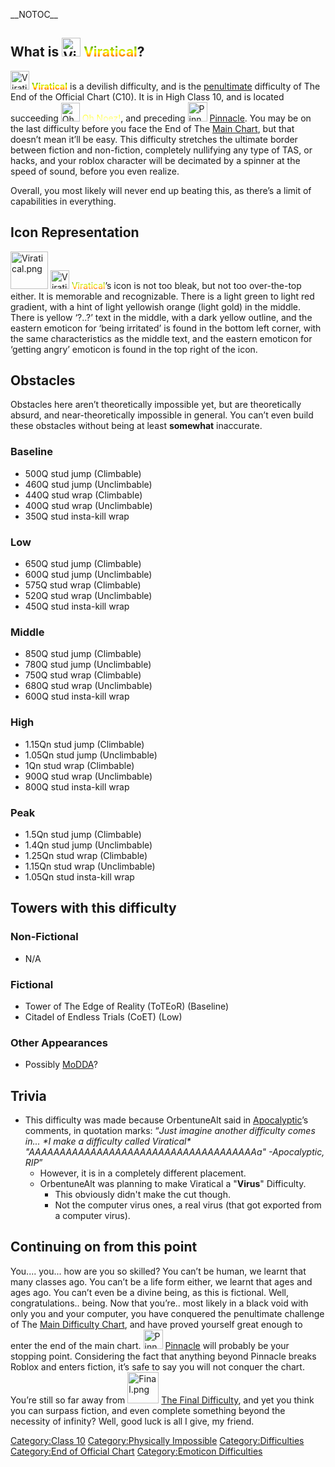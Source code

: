 {{Physically Impossible}}__NOTOC__
{{NewDifficultyInfobox|title1=<span style="border:5px solid; border-image: linear-gradient(to top left, green, yellow, red) 9;height:150px;padding:5px;">Viratical</span>|image1=Viratical.png|caption1=You have reached the penultimate. With a lust for victory and ease, you are not stopping until you can say "You have made it".|class=[[Category:Class 10|The End of The Official Chart]]|type=[[Category:Difficulties|Normal Difficulty]]|next=[[File:Pinnacle.png|30px]] [[Pinnacle]]|previous=[[File:Ohnoez.png|30px]] [[Oh Noez!]]|creator(s)=Creator: [[User:Viranenthusiast|Vira]]<br>Owner: [[User:OrbentuneAlt|Conceptia]]|date_added=15/07/2022|prior_previous=[[File:Intelligent_Difficulty_System.png|30px]] <span style="background:linear-gradient(green,white); -webkit-background-clip:text !important; -webkit-text-fill-color:transparent;">Intelligent Difficulty</span>[[File:Hellfire.png|30px]] <span style="background:linear-gradient(red,white); -webkit-background-clip:text !important; -webkit-text-fill-color:transparent;">Hellfire</span>|prior_next=[[File:Price Tag.png|30px]] <span style="background:linear-gradient(red,white); -webkit-background-clip:text !important; -webkit-text-fill-color:transparent;">Price Tag</span>|rating=114|alt_previous=[[File:TheLowerGapRemake.png|frameless|30x30px]] [[The Lower Gap]]|decal_id=[https://create.roblox.com/store/asset/13562376581/Viratical 13562376581]}}
==What is [[File:Viratical.png|30px]] <span style="background:linear-gradient(green,yellow,red); -webkit-background-clip:text !important; -webkit-text-fill-color:transparent;">'''Viratical'''</span>?==
[[File:Viratical.png|30x30px]] <span style="background:linear-gradient(green,yellow,red); -webkit-background-clip:text !important; -webkit-text-fill-color:transparent;">'''Viratical'''</span> is a devilish difficulty, and is the [[penultimate]] difficulty of The End of the Official Chart (C10). It is in High Class 10, and is located succeeding [[File:Ohnoez.png|30px]] <span style="background:linear-gradient(yellow,white); -webkit-background-clip:text !important; -webkit-text-fill-color:transparent;">[[Oh Noez!]]</span>, and preceding [[File:Pinnacle.png|frameless|31x31px]] [[Pinnacle]]. You may be on the last difficulty before you face the End of The [[Main Difficulty Chart|Main Chart]], but that doesn’t mean it’ll be easy. This difficulty stretches the ultimate border between fiction and non-fiction, completely nullifying any type of TAS, or hacks, and your roblox character will be decimated by a spinner at the speed of sound, before you even realize.

Overall, you most likely will never end up beating this, as there’s a limit of capabilities in everything.

==Icon Representation==
[[File:Viratical.png|center|frameless|60x60px]]
[[File:Viratical.png|30x30px]] <span style="background:linear-gradient(green,yellow,red); -webkit-background-clip:text !important; -webkit-text-fill-color:transparent;">Viratical</span>’s icon is not too bleak, but not too over-the-top either. It is memorable and recognizable. There is a light green to light red gradient, with a hint of light yellowish orange (light gold) in the middle. There is yellow ‘?..?’ text in the middle, with a dark yellow outline, and the eastern emoticon for ‘being irritated’ is found in the bottom left corner, with the same characteristics as the middle text, and the eastern emoticon for ‘getting angry’ emoticon is found in the top right of the icon.

==Obstacles==
Obstacles here aren’t theoretically impossible yet, but are theoretically absurd, and near-theoretically impossible in general. You can’t even build these obstacles without being at least '''somewhat''' inaccurate.

===Baseline===

*500Q stud jump (Climbable)
*460Q stud jump (Unclimbable)
*440Q stud wrap (Climbable)
*400Q stud wrap (Unclimbable)
*350Q stud insta-kill wrap

===Low===

*650Q stud jump (Climbable)
*600Q stud jump (Unclimbable)
*575Q stud wrap (Climbable)
*520Q stud wrap (Unclimbable)
*450Q stud insta-kill wrap

===Middle===

*850Q stud jump (Climbable)
*780Q stud jump (Unclimbable)
*750Q stud wrap (Climbable)
*680Q stud wrap (Unclimbable)
*600Q stud insta-kill wrap

===High===

*1.15Qn stud jump (Climbable)
*1.05Qn stud jump (Unclimbable)
*1Qn stud wrap (Climbable)
*900Q stud wrap (Unclimbable)
*800Q stud insta-kill wrap

===Peak=== 

*1.5Qn stud jump (Climbable)
*1.4Qn stud jump (Unclimbable)
*1.25Qn stud wrap (Climbable)
*1.15Qn stud wrap (Unclimbable)
*1.05Qn stud insta-kill wrap

==Towers with this difficulty==

===Non-Fictional===

*N/A

===Fictional===

*Tower of The Edge of Reality (ToTEoR) (Baseline)
*Citadel of Endless Trials (CoET) (Low)

===Other Appearances===

*Possibly [[Monolith of Deadly Difficulties Approaching|MoDDA]]?

==Trivia==

*This difficulty was made because OrbentuneAlt said in [[Apocalyptic]]’s comments, in quotation marks:  “''Just imagine another difficulty comes in...''  ''*I make a difficulty called Viratical*''  ''"AAAAAAAAAAAAAAAAAAAAAAAAAAAAAAAAAAAAAa"''  ''-Apocalyptic, RIP''”
**However, it is in a completely different placement.
**OrbentuneAlt was planning to make Viratical a "'''Virus'''" Difficulty.
***This obviously didn't make the cut though.
***Not the computer virus ones, a real virus (that got exported from a computer virus).

==Continuing on from this point==
You.... you... how are you so skilled? You can’t be human, we learnt that many classes ago. You can’t be a life form either, we learnt that ages and ages ago. You can’t even be a divine being, as this is fictional. Well, congratulations.. being. Now that you’re.. most likely in a black void with only you and your computer, you have conquered the penultimate challenge of The [[Main Difficulty Chart]], and have proved yourself great enough to enter the end of the main chart. [[File:Pinnacle.png|frameless|31x31px]] [[Pinnacle]] will probably be your stopping point. Considering the fact that anything beyond Pinnacle breaks Roblox and enters fiction, it’s safe to say you will not conquer the chart. You’re still so far away from [[File:Final.png|frameless|50x50px]] [[The Final Difficulty.|The Final Difficulty]], and yet you think you can surpass fiction, and even complete something beyond the necessity of infinity? Well, good luck is all I give, my friend.{{DifficultiesNavbox}}
[[Category:Class 10]]
[[Category:Physically Impossible]]
[[Category:Difficulties]]
[[Category:End of Official Chart]]
[[Category:Emoticon Difficulties]]